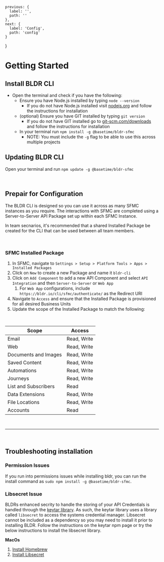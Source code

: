 
    previous: {
      label: '',
      path: ''
    },
    next: {
      label: 'Config',
      path: 'config'
    }
  }

 
# Getting Started
## Install BLDR CLI

- Open the terminal and check if you have the following:
    - Ensure you have Node.js installed by typing  `node --version`
        - If you do not have Node.js installed visit [nodejs.org](https://www.nodejs.org) and follow the instructions for installation
    - (optional) Ensure you have GIT installed by typing `git version` 
        - If you do not have GIT installed go to [git-scm.com/downloads](https://www.git-scm.com/downloads) and follow the instructions for installation
    - In your terminal run `npm install -g @basetime/bldr-sfmc`
        - NOTE: You must include the `-g` flag to be able to use this across multiple projects

## Updating BLDR CLI

Open your terminal and run `npm update -g @basetime/bldr-sfmc`

<br />

## Prepair for Configuration

The BLDR CLI is designed so you can use it across as many SFMC instances as you require. The interactions with SFMC are completed using a Server-to-Server API Package set up within each SFMC Instance. 

In team secnarios, it's recommended that a shared Installed Package be created for the CLI that can be used between all team members.

<br />

### SFMC Installed Package

1. In SFMC, navigate to `Settings > Setup > Platform Tools > Apps > Installed Packages`
2. Click on `New` to create a new Package and name it `bldr-cli`
3. Click on `Add Component` to add a new API Component and select `API Integration` and then `Server-to-Server` or `Web App`
   1. For `Web App` configurations, include `https://bldr.io/cli/sfmc/authenticate/` as the Redirect URI
4. Navigate to `Access` and ensure that the Installed Package is provisioned for all desired Business Units
5. Update the scope of the Installed Package to match the following:

<br />


|Scope                 | Access    |
| -------------------- | ----------- |
| Email                | Read, Write |
| Web                  | Read, Write |
| Documents and Images | Read, Write |
| Saved Content        | Read, Write |
| Automations          | Read, Write |
| Journeys             | Read, Write |
| List and Subscribers | Read        |
| Data Extensions      | Read, Write |
| File Locations       | Read, Write |
| Accounts             | Read        |

<br />

---

<br/>

## Troubleshooting installation
### Permission Issues
If you run into permissions issues while installing bldr, you can run the install command as `sudo npm install -g @basetime/bldr-sfmc`.

### Libsecret Issue
BLDRs enhanced secrity to handle the storing of your API Credentials is handled through the [keytar library](https://www.npmjs.com/package/keytar). As such, the keytar library uses a library called `libsecret` to access the systems credential manager. Libsecret cannot be included as a dependency so you may need to install it prior to installing BLDR. Follow the instructions on the keytar npm page or try the below instructions to install the libsecret library.

**MacOs**
1. [Install Homebrew](https://brew.sh/) 
2. [Install Libsecret](https://formulae.brew.sh/formula/libsecret#default)

<br />

